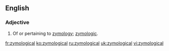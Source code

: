 ==English==

===Adjective===
{{en-adj}}

# Of or pertaining to [[zymology]]; [[zymologic]].

[[fr:zymological]]
[[ko:zymological]]
[[ru:zymological]]
[[uk:zymological]]
[[vi:zymological]]